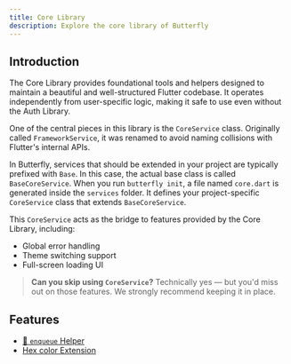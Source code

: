 ```yaml
---
title: Core Library
description: Explore the core library of Butterfly
---
```


## Introduction

The Core Library provides foundational tools and helpers designed to maintain a beautiful and
well-structured Flutter codebase. It operates independently from user-specific logic, making it safe
to use even without the Auth Library.

One of the central pieces in this library is the `CoreService` class. Originally called
`FrameworkService`, it was renamed to avoid naming collisions with Flutter's internal APIs.

In Butterfly, services that should be extended in your project are typically prefixed with `Base`.
In this case, the actual base class is called `BaseCoreService`. When you run `butterfly init`, a
file named `core.dart` is generated inside the `services` folder. It defines your project-specific
`CoreService` class that extends `BaseCoreService`.

This `CoreService` acts as the bridge to features provided by the Core Library, including:

- Global error handling
- Theme switching support
- Full-screen loading UI

> **Can you skip using `CoreService`?**
> Technically yes — but you'd miss out on those features. We strongly recommend keeping it in place.

## Features
- [🔁 `enqueue` Helper](libraries/core/features/enqueue)
- [Hex color Extension](libraries/core/features/enqueue)
